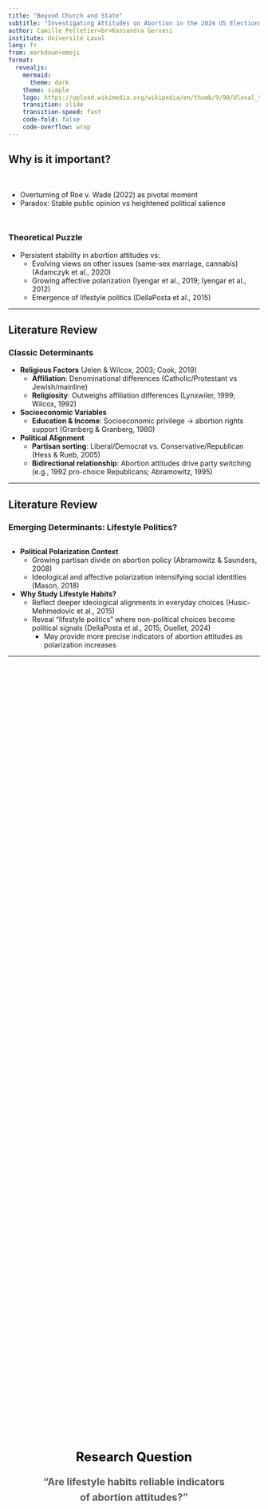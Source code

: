 ```yaml
---
title: "Beyond Church and State" 
subtitle: "Investigating Attitudes on Abortion in the 2024 US Elections"
author: Camille Pelletier<br>Kassandra Gervasi
institute: Université Laval
lang: fr
from: markdown+emoji
format:
  revealjs:
    mermaid: 
      theme: dark
    theme: simple
    logo: https://upload.wikimedia.org/wikipedia/en/thumb/9/90/Ulaval_Shield.svg/800px-Ulaval_Shield.svg.png
    transition: slide
    transition-speed: fast
    code-fold: false
    code-overflow: wrap
---
```


## Why is it important? {.smaller}

<div style="margin-bottom: 50px;"></div>

- Overturning of Roe v. Wade (2022) as pivotal moment
- Paradox: Stable public opinion vs heightened political salience

<div style="margin-bottom: 50px;"></div>

### Theoretical Puzzle {.smaller}
- Persistent stability in abortion attitudes vs:
  - Evolving views on other issues (same-sex marriage, cannabis) (Adamczyk et al., 2020)
  - Growing affective polarization (Iyengar et al., 2019; Iyengar et al., 2012)
  - Emergence of lifestyle politics (DellaPosta et al., 2015)

---

## Literature Review {.smaller transition=none}
### Classic Determinants  

- **Religious Factors** (Jelen & Wilcox, 2003; Cook, 2019)  
  - **Affiliation**: Denominational differences (Catholic/Protestant vs Jewish/mainline)  
  - **Religiosity**: Outweighs affiliation differences (Lynxwiler, 1999; Wilcox, 1992)  

- **Socioeconomic Variables** 
  - **Education & Income**: Socioeconomic privilege → abortion rights support (Granberg & Granberg, 1980)  
  
- **Political Alignment** 
  - **Partisan sorting**: Liberal/Democrat vs. Conservative/Republican (Hess & Rueb, 2005)  
  - **Bidirectional relationship**: Abortion attitudes drive party switching (e.g., 1992 pro-choice Republicans; Abramowitz, 1995)   
  
<!--- peut-être bouger la slide sur le fait que les attitudes sur l'avortement sont stables ici?--->

---

## Literature Review {.smaller}
### Emerging Determinants: Lifestyle Politics?  

<div style="margin-bottom: 30px;"></div>

- **Political Polarization Context**
  - Growing partisan divide on abortion policy (Abramowitz & Saunders, 2008)
  - Ideological and affective polarization intensifying social identities (Mason, 2018)

- **Why Study Lifestyle Habits?**
  - Reflect deeper ideological alignments in everyday choices (Husic-Mehmedovic et al., 2015)
  - Reveal "lifestyle politics" where non-political choices become political signals (DellaPosta et al., 2015; Ouellet, 2024)
    - May provide more precise indicators of abortion attitudes as polarization increases  
  
---

## 
::: {.center-vertical}
<div class="research-question">

**<span style="font-size: 1.8em; color: #000000;">Research Question</span>**  

**<span style="font-size: 1.4em; color: #5a5858;">"Are lifestyle habits reliable indicators<br>of abortion attitudes?"</span>**

</div>
:::

<style>
.research-question {
  text-align: center;
  line-height: 1.6;
  margin-top: 2em;
}

.center-vertical {
  display: flex;
  justify-content: center;
  align-items: center;
  height: 80vh;
}

</style>

---

## Methodology {.smaller transition=none}
### Data
- **Datagotchi** web survey (n=18,879)  

::: {.incremental}

- Focus on abortion question respondents (n=2,012)  
  - DV = Abortion attitudes 
  - IV = Socioeconomic, political, and lifestyle variables
    - Hunting frequency, craft beer consumption, etc.
  
:::
---

## Methodology {.smaller transition=none}
### Correlation tests

::: {style="position: relative; height: 80vh;"}

![](img/abortion_correlation_plot.png){style="position: absolute; top: 50%; left: 50%; transform: translate(-50%, -50%); max-width: 65%; border: 1px solid #eee; padding: 0.5rem;"}

:::

---

## Methodology {.smaller transition=none}
### Partisanship

::: {style="position: relative; height: 80vh;"}

![](img/abortion_correlation_partisanship.png){style="position: absolute; top: 50%; left: 50%; transform: translate(-50%, -50%); max-width: 65%; border: 1px solid #eee; padding: 0.5rem;"}
:::

---

## Methodology {.smaller transition=none}
### Religious factors 

::: {style="position: relative; height: 80vh;"}

![](img/abortion_correlation_plot_religion.png){style="position: absolute; top: 50%; left: 50%; transform: translate(-50%, -50%); max-width: 65%; border: 1px solid #eee; padding: 0.5rem;"}
:::

---

## Methodology {.smaller transition=none}
### Socioeconomic variables

::: {style="position: relative; height: 80vh;"}

![](img/abortion_correlation_plot_socioeconomic.png){style="position: absolute; top: 50%; left: 50%; transform: translate(-50%, -50%); max-width: 65%; border: 1px solid #eee; padding: 0.5rem;"}

:::

---

## Methodology {.smaller transition=none}
### Lifestyle variables

::: {style="position: relative; height: 80vh;"}

![](img/abortion_correlation_plot_lifestyle.png){style="position: absolute; top: 50%; left: 50%; transform: translate(-50%, -50%); max-width: 65%; border: 1px solid #eee; padding: 0.5rem;"}
:::

---

## Methodology {.smaller transition=none}
### Regression Analysis

Nothing surprising... classic predictors of abortion attitudes:

::: {style="position: relative; height: 80vh;"}

![](img/regression_classic_predictors.png){style="position: absolute; top: 45%; left: 50%; transform: translate(-50%, -50%); max-width: 70%; border: 1px solid #eee; padding: 0.5rem;"}
:::
---

## Methodology {.smaller transition=none}
### Regression Analysis

However, the lifestyle variables lose significance...

<div style="margin-bottom: 50px;"></div>

::: {style="position: relative; height: 100vh;"}

![](img/regression_predictors_lifestyle_not.png){style="position: absolute; top: 30%; left: 50%; transform: translate(-50%, -50%); max-width: 70%; border: 1px solid #eee; padding: 0.5rem;"}
:::


## Methodology
### Interaction Analysis

<div style="margin-bottom: 120px;"></div>


> Can lifestyle variables modify the effects of classic predictors of abortion attitudes?

---

## Methodology {.smaller transition=none}
### Interaction Analysis

:::: {.columns}

::: {.column width="40%"}

We tested interactions between our 10 main predictors and 47 lifestyle variables:

:::

::: {.column width="60%"}

![](img/regression_classic_predictors.png){style="max-width: 100%; padding: 0.5rem;"}
:::

::::

---

## Methodology {.smaller transition=none}
### Interaction Analysis

<div style="margin-bottom: 40px;"></div>

For each significant interaction, we calculated:

<div style="margin-bottom: 40px;"></div>

$$\Delta_{effect} = |\beta_{classic \times lifestyle} - \beta_{classic}|$$
<div style="margin-bottom: 60px;"></div>

::: {.callout-note style="margin-top: 30px; border-radius: 12px; max-width: 85%; margin-left: auto; margin-right: auto;"}
**Difference Score Effect**: Calculated by comparing the classic model (main predictors of abortion) with the interaction model (classic model × lifestyle variables).
:::

---

##

::: {style="display: flex; justify-content: center; align-items: center; height: 95vh;"}
![](img/abortion_lifestyle_interactions.png){style="max-width: 90%;"}
:::

## Results {.smaller}

:::: {.columns}
::: {.column width="50%"}
- **Strong Republican Identity**
  - Craft Beer Consumption: Weakens relationship (-0.139**)
  - Prius Ownership: Weakens relationship (-0.139***)
- **Soft Republican Identity**
  - Hunting Frequency: Strengthens relationship (0.559**)
  - Motorized Activities: Strengthens relationship (0.476***)
 
:::


::: {.column width="50%"}

- **Religiosity**
  - Craft Beer Consumption: Weakens relationship (-0.132*)
  - Video Game Playing: Weakens relationship (-0.057*)

:::
::::



## Conclusion {.smaller}

::: {.incremental}
1. **Traditional factors remain strong predictors, but...**
2. **Lifestyle factors seem to modify the effects of classic predictors**
:::

<div style="margin-bottom: 60px;"></div>

::: {.callout-note style="margin-top: 30px; border-radius: 12px; max-width: 85%; margin-left: auto; margin-right: auto;"}
While traditionally conservative lifestyle activities appear to intensify the relationship, progressive activities tend to moderate it.
:::
 
---

## Discussion {.smaller}
### Limitations
- Wording of our survey question 

Comments/critiques on our methodology?

---


## Thank You {.center}






